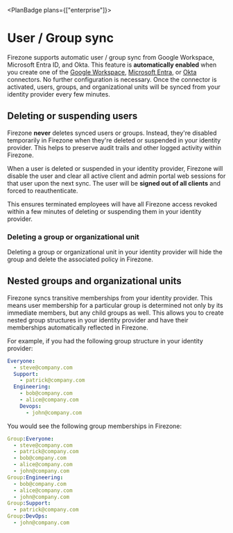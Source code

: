 
<PlanBadge plans={["enterprise"]}>

# User / Group sync

</PlanBadge>

Firezone supports automatic user / group sync from Google Workspace, Microsoft
Entra ID, and Okta. This feature is **automatically enabled** when you create
one of the [Google Workspace](/kb/authenticate/google),
[Microsoft Entra](/kb/authenticate/entra), or [Okta](/kb/authenticate/okta)
connectors. No further configuration is necessary. Once the connector is
activated, users, groups, and organizational units will be synced from your
identity provider every few minutes.

## Deleting or suspending users

Firezone <strong>never</strong> deletes synced users or groups. Instead, they're
disabled temporarily in Firezone when they're deleted or suspended in your
identity provider. This helps to preserve audit trails and other logged activity
within Firezone.

When a user is deleted or suspended in your identity provider, Firezone will
disable the user and clear all active client and admin portal web sessions for
that user upon the next sync. The user will be **signed out of all clients** and
forced to reauthenticate.

This ensures terminated employees will have all Firezone access revoked within a
few minutes of deleting or suspending them in your identity provider.

### Deleting a group or organizational unit

Deleting a group or organizational unit in your identity provider will hide the
group and delete the associated policy in Firezone.

## Nested groups and organizational units

Firezone syncs transitive memberships from your identity provider. This means
user membership for a particular group is determined not only by its immediate
members, but any child groups as well. This allows you to create nested group
structures in your identity provider and have their memberships automatically
reflected in Firezone.

For example, if you had the following group structure in your identity provider:

```yaml
Everyone:
  - steve@company.com
  Support:
    - patrick@company.com
  Engineering:
    - bob@company.com
    - alice@company.com
    Devops:
      - john@company.com
```

You would see the following group memberships in Firezone:

```yaml
Group:Everyone:
  - steve@company.com
  - patrick@company.com
  - bob@company.com
  - alice@company.com
  - john@company.com
Group:Engineering:
  - bob@company.com
  - alice@company.com
  - john@company.com
Group:Support:
  - patrick@company.com
Group:DevOps:
  - john@company.com
```

